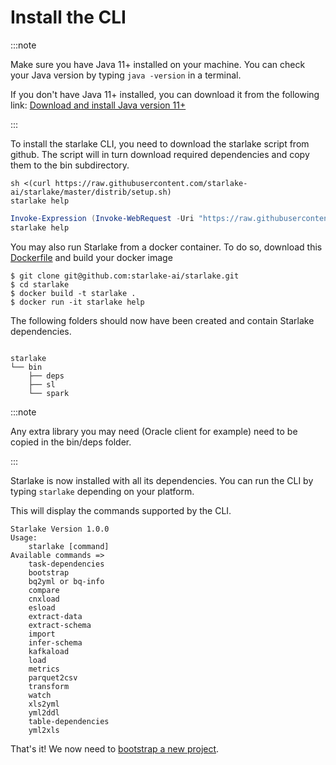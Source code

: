 # Install the CLI




:::note

Make sure you have Java 11+ installed on your machine. You can check your Java version by typing `java -version` in a terminal.

If you don't have Java 11+ installed, you can download it from the following link:
[Download and install Java version 11+](https://adoptopenjdk.net/)

:::

To install the starlake CLI, you need to download the starlake script from github.
The script will in turn download required dependencies and copy them to the bin subdirectory.

<Tabs groupId="platforms">
<TabItem value="linux_macos" label="Linux/MacOS">

```shell
sh <(curl https://raw.githubusercontent.com/starlake-ai/starlake/master/distrib/setup.sh)
starlake help
```

</TabItem>

<TabItem value="windows" label="Windows">

```powershell
Invoke-Expression (Invoke-WebRequest -Uri "https://raw.githubusercontent.com/starlake-ai/starlake/master/distrib/setup.ps1").Content
starlake help
```

</TabItem>

<TabItem value="docker" label="Docker">

You may also run Starlake from a docker container. To do so, download this [Dockerfile](https://github.com/starlake-ai/starlake/blob/master/distrib/Dockerfile)
and build your docker image
	
```shell
$ git clone git@github.com:starlake-ai/starlake.git
$ cd starlake
$ docker build -t starlake .
$ docker run -it starlake help

```
</TabItem>
</Tabs>

The following folders should now have been created and contain Starlake dependencies.


```text

starlake
└── bin
    ├── deps
    ├── sl
    └── spark

```

:::note

Any extra library you may need (Oracle client for example) need to be copied in the bin/deps folder.

:::

Starlake is now installed with all its dependencies. You can run the CLI by typing `starlake` depending on your platform.

This will display the commands supported by the CLI.


```
Starlake Version 1.0.0
Usage:
	starlake [command]
Available commands =>
	task-dependencies
	bootstrap
	bq2yml or bq-info
	compare
	cnxload
	esload
	extract-data
	extract-schema
	import
	infer-schema
	kafkaload
	load
	metrics
	parquet2csv
	transform
	watch
	xls2yml
	yml2ddl
	table-dependencies
	yml2xls
```


That's it! We now need to [bootstrap a new project](bootstrap).
